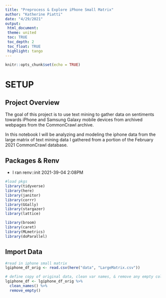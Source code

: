 ```yaml
---
title: "Preprocess & Explore iPhone Small Matrix"
author: "Katherine Piatti"
date: "4/29/2021"
output: 
 html_document:
 theme: united
 toc: TRUE
 toc_depth: 2
 toc_float: TRUE
 highlight: tango
---
```


```r
knitr::opts_chunk$set(echo = TRUE)
```

# SETUP ##########################################
  
## Project Overview ##############################

The goal of this project is to use text mining to gather data on sentiments towards iPhone and Samsung Galaxy mobile devices from archived webpages from the CommonCrawl archive.

In this notebook I will be analyzing and modeling the iphone data from the large matrix of text mining data I gathered from a portion of the February 2021 CommonCrawl database. 


## Packages & Renv #####################################

  - I ran renv::init 2021-39-04 2:08PM
  
```r
#load pkgs
library(tidyverse)
library(here)
library(janitor)
library(corrr)
library(GGally)
library(stargazer)
library(lattice)

library(broom)
library(caret)
library(MLmetrics)
library(doParallel)
```

## Import Data #######################################

```r
#read in iphone small matrix
lgiphone_df_orig <- read.csv(here("data", "LargeMatrix.csv")) 

# define copy of original data, clean var names, & remove any empty columns or rows
lgiphone_df <- lgiphone_df_orig %>%
  clean_names() %>% 
  remove_empty()
```